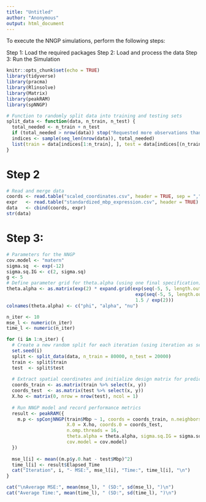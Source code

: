 ```yaml
---
title: "Untitled"
author: "Anonymous"
output: html_document
---
```


To execute the NNGP simulations, perform the following steps:

Step 1: Load the required packages
Step 2: Load and process the data
Step 3: Run the Simulation



```r
knitr::opts_chunk$set(echo = TRUE)
library(tidyverse)
library(pracma)
library(Rlinsolve)
library(Matrix)
library(peakRAM)
library(spNNGP)

# Function to randomly split data into training and testing sets
split_data <- function(data, n_train, n_test) {
  total_needed <- n_train + n_test
  if (total_needed > nrow(data)) stop("Requested more observations than available")
  indices <- sample(seq_len(nrow(data)), total_needed)
  list(train = data[indices[1:n_train], ], test = data[indices[(n_train + 1):total_needed], ])
}
```





# Step 2

```r
# Read and merge data
coords <- read.table("scaled_coordinates.csv", header = TRUE, sep = ",")
expr   <- read.table("standardized_mbp_expression.csv", header = TRUE)
data   <- cbind(coords, expr)
str(data)


```


# Step 3:
```r
# Parameters for the NNGP
cov.model <- "matern"
sigma.sq  <- exp(-12)
sigma.sq.IG <- c(2, sigma.sq)
g <- 5
# Define parameter grid for theta.alpha (using one final specification)
theta.alpha <- as.matrix(exp(2) * expand.grid(exp(seq(-5, 5, length.out = g)),
                                               exp(seq(-5, 5, length.out = g)),
                                               1.5 / exp(2)))
colnames(theta.alpha) <- c("phi", "alpha", "nu")

n_iter <- 10
mse_l <- numeric(n_iter)
time_l <- numeric(n_iter)

for (i in 1:n_iter) {
  # Create a new random split for each iteration (using iteration as seed for reproducibility)
  set.seed(i)
  split <- split_data(data, n_train = 80000, n_test = 20000)
  train <- split$train
  test  <- split$test
  
  # Extract spatial coordinates and initialize design matrix for predictions
  coords_train <- as.matrix(train %>% select(x, y))
  coords_test  <- as.matrix(test %>% select(x, y))
  X.ho <- matrix(0, nrow = nrow(test), ncol = 1)
  
  # Run NNGP model and record performance metrics
  result <- peakRAM({
    m.p <- spConjNNGP(train$Mbp ~ 1, coords = coords_train, n.neighbors = 25,
                      X.0 = X.ho, coords.0 = coords_test,
                      n.omp.threads = 16,
                      theta.alpha = theta.alpha, sigma.sq.IG = sigma.sq.IG,
                      cov.model = cov.model)
  })
  
  mse_l[i] <- mean((m.p$y.0.hat - test$Mbp)^2)
  time_l[i] <- result$Elapsed_Time
  cat("Iteration", i, "- MSE:", mse_l[i], "Time:", time_l[i], "\n")
}

cat("\nAverage MSE:", mean(mse_l), " (SD:", sd(mse_l), ")\n")
cat("Average Time:", mean(time_l), " (SD:", sd(time_l), ")\n")

```